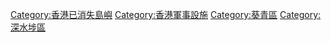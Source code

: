 {{commonscat|Stonecutters Island}}
{{catmore}}
[[Category:香港已消失島嶼|Category:香港已消失島嶼]]
[[Category:香港軍事設施|Category:香港軍事設施]]
[[Category:葵青區|Category:葵青區]]
[[Category:深水埗區|Category:深水埗區]]